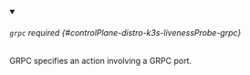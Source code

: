 


<details className="config-field" data-expandable="true" open>
<summary>

###### `grpc` <span className="config-field-required" data-required="false">required</span> <span className="config-field-type"></span> <span className="config-field-default"></span> <span className="config-field-enum"></span> {#controlPlane-distro-k3s-livenessProbe-grpc}

GRPC specifies an action involving a GRPC port.

</summary>

<PartialGrpcreference />


</details>
